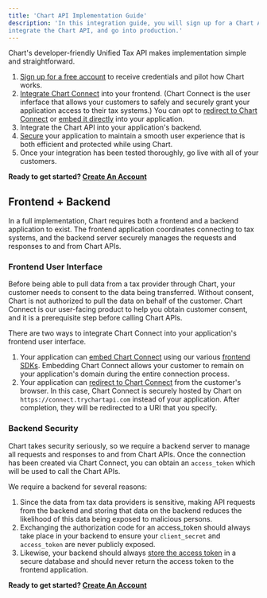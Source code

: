 ```yaml
---
title: 'Chart API Implementation Guide'
description: 'In this integration guide, you will sign up for a Chart Account, set up Chart Connect, 
integrate the Chart API, and go into production.'
---
```


Chart's developer-friendly Unified Tax API makes implementation simple and straightforward.

1. [Sign up for a free account](/implementation/connect/create-dev-account) to receive credentials and pilot how Chart works.
2. [Integrate Chart Connect](/implementation/connect/set-up-chart-connect) into your frontend. 
(Chart Connect is the user inferface that allows your customers to safely
 and securely grant your application access to their tax systems.) 
 You can opt to [redirect to Chart Connect](/implementation/connect/set-up-chart-connect#redirect-to-chart-connect)
 or [embed it directly](/implementation/connect/set-up-chart-connect#embedded-chart-connect) into your application.
3. Integrate the Chart API into your application's backend.
4. [Secure](/implementation/secure) your application to maintain a smooth user experience 
that is both efficient and protected while using Chart.
5. Once your integration has been tested thoroughly, go live with all of your customers.

<Note>**Ready to get started? [Create An Account](https://auth.trychartapi.com/sign-up)**</Note>

## Frontend + Backend

In a full implementation, Chart requires both a frontend and a backend application to exist. 
The frontend application coordinates connecting to tax systems, 
and the backend server securely manages the requests and responses to and from Chart APIs.

### Frontend User Interface

Before being able to pull data from a tax provider through Chart, 
your customer needs to consent to the data being transferred. Without consent, 
Chart is not authorized to pull the data on behalf of the customer. 
Chart Connect is our user-facing product to help you obtain customer consent, 
and it is a prerequisite step before calling Chart APIs.

There are two ways to integrate Chart Connect into your application's frontend user interface.

1. Your application can [embed Chart Connect](/implementation/connect/set-up-chart-connect#embedded-chart-connect)
using our various [frontend SDKs](/developer/sdk). 
Embedding Chart Connect allows your customer to remain on your application's domain during the entire connection process.
2. Your application can [redirect to Chart Connect](/implementation/connect/set-up-chart-connect#redirect-to-chart-connect) from the customer's browser. 
In this case, Chart Connect is securely hosted by Chart on `https://connect.trychartapi.com` instead of your application. 
After completion, they will be redirected to a URI that you specify.

### Backend Security

Chart takes security seriously, so we require a backend server to manage all requests and responses to and from Chart APIs. 
Once the connection has been created via Chart Connect, you can obtain an `access_token` 
which will be used to call the Chart APIs.

We require a backend for several reasons:

1. Since the data from tax data providers is sensitive, making API requests from the backend 
and storing that data on the backend reduces the likelihood of this data being exposed to malicious persons.
2. Exchanging the authorization code for an access_token should always take place in your backend 
to ensure your `client_secret` and `access_token` are never publicly exposed.
3. Likewise, your backend should always [store the access token](/implementation/secure/store) in a secure database 
and should never return the access token to the frontend application.

<Note>**Ready to get started? [Create An Account](https://auth.trychartapi.com/sign-up)**</Note>